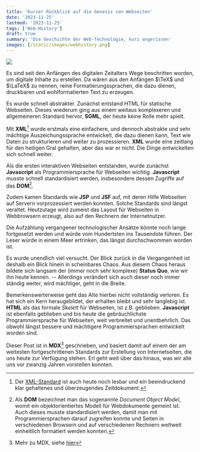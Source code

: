 ```yaml
---
title: 'Kurzer Rückblick auf die Genesis von Webseiten'
date: '2023-11-25'
lastmod: '2023-11-25'
tags: ['Web-History']
draft: true
summary: 'Die Geschichte der Web-Technologie, kurz angerissen'
images: [/static/images/webhistory.png]
---
```


![](/static/images/webhistory.png)

Es sind seit den Anfängen des digitalen Zeitalters Wege beschritten worden, um digitale Inhalte zu erstellen.
Da wären aus den Anfängen $\TeX$ und $\LaTeX$ zu nennen, reine Formatierungssprachen,
die dazu dienen, druckbaren und wohlformatierten Text zu erzeugen.

Es wurde schnell
abstrakter. Zunächst entstand HTML für statische Webseiten. Dieses wiederum ging aus einem
weitaus komplexeren und allgemeineren Standard hervor, **SGML**, der heute keine Rolle mehr spielt.

Mit **XML**[^2] wurde erstmals eine einfachere, und dennoch abstrakte und sehr
mächtige Auszeichungssprache entwickelt, die dazu
dienen kann, Text wie Daten zu strukturieren und weiter zu prozessieren.  **XML** wurde eine zeitlang
für den heiligen Gral gehalten, aber das war er nicht. Die Dinge entwickelten sich schnell
weiter.

Als die ersten interaktiven Webseiten entstanden,
wurde zunächst **Javascript** als Programmiersprache für Webseiten wichtig.
**Javascript** musste schnell standardisiert werden, insbesondere dessen Zugriffe auf das
**DOM**[^3].

Zudem kamen  Standards wie **JSP** und **JSF** auf, mit deren Hilfe Webseiten auf Servern
vorprozessiert werden konnten. Solche Standards sind längst veraltet. Heutzutage wird
zumeist das Layout für Webseiten in Webbrowsern erzeugt, also auf den Rechnern
der Internetnutzer.

Die Aufzählung vergangener technologischer Ansätze könnte noch lange fortgesetzt werden
und würde vom Hundertsten ins Tausendste führen. Der Leser würde in einem Meer ertrinken,
das längst durchschwommen worden ist.

Es wurde unendlich viel versucht. Der Blick zurück in die Vergangenheit ist deshalb ein Blick
hinein in scheinbares Chaos. Aus diesem Chaos heraus bildete sich langsam der (immer noch sehr komplexe) **Status Quo**,
wie wir ihn heute kennen. -- Allerdings verändert sich auch dieser noch immer ständig weiter, wird mächtiger, geht in die Breite.

Bemerkenswerterweise geht das Alte hierbei nicht vollständig verloren. Es hat sich ein Kern
heraugebildet, der erhalten bleibt und  sehr langlebig ist.  **HTML** als das
formale *Skelett* für Webseiten, ist z.B. geblieben. **Javascript** ist ebenfalls geblieben
und bis heute die gebräuchlichste Programmiersprache für Webseiten,
weit verbreitet und unentbehrlich. Das obwohl längst bessere und
mächtigere Programmiersprachen entwickelt worden sind.

Dieser Post ist in **MDX**[^4] geschrieben, und basiert damit auf einem der am weitesten
fortgeschrittenen Standards zur Erstellung von Internetseiten, die uns heute zur Verfügung
stehen. Erl geht weit über das hinaus, was wir alle uns vor zwanzig Jahren vorstellen konnten.

[^2]: Der [XML-Standard](https://www.w3.org/TR/xml11/) ist auch heute noch lesbar und
ein beeindruckend klar gehaltenes und überzeugendes Zeitdokument.

[^3]: Als **DOM** bezeichnet man das sogenannte *Document Object Model*, womit ein objektorientiertes
Modell für Webdokumente gemeint ist. Auch dieses musste standardisiert werden, damit man mit
Programmiersprachen
darauf zugreifen konnte und Seiten in verschiedenen Browsern und auf verschiedenen Rechnern
weltweit einheitlich formatiert werden konnten.

[^4]: Mehr zu MDX, siehe [hier](https://www.gatsbyjs.com/docs/glossary/mdx/#:~:text=MDX%20is%20an%20extension%20to,but%20still%20supports%20inline%20HTML.)
